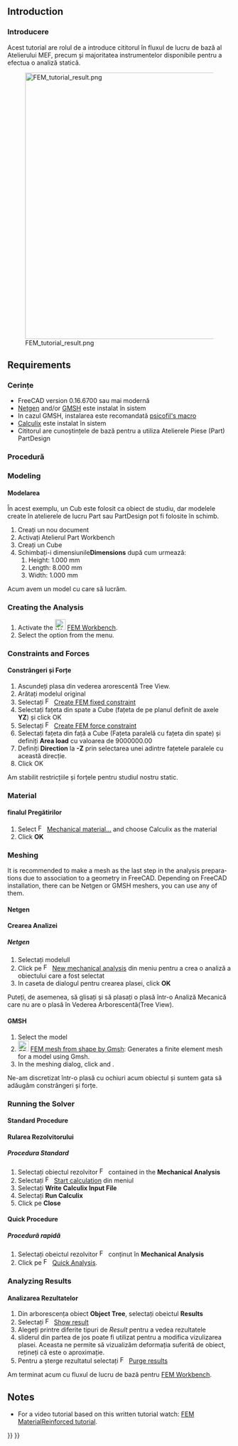 <languages/>

<div class="mw-translate-fuzzy">
{{TutorialInfo/ro
|Topic= Finite Element Analysis
|Level= Beginner
|Time= 10 minutes + Solver time
|Author=[http://freecadweb.org/wiki/index.php?title=User:Drei Drei]
|FCVersion=0.16.6700 or above
|Files=
}}
</div>

<div lang="en" dir="ltr" class="mw-content-ltr">
== Introduction ==
</div>

<div class="mw-translate-fuzzy">
=== Introducere ===
Acest tutorial are rolul de a introduce cititorul în fluxul de lucru de bază al Atelierului MEF, precum și majoritatea instrumentelor disponibile pentru a efectua o analiză statică.
</div>

[[Image:FEM_tutorial_result.png|600px]]

<div lang="en" dir="ltr" class="mw-content-ltr">
== Requirements ==
</div>

<div class="mw-translate-fuzzy">
=== Cerințe ===
* FreeCAD version 0.16.6700 sau mai modernă
* [http://sourceforge.net/projects/netgen-mesher/ Netgen] and/or [http://geuz.org/gmsh/ GMSH] este instalat în sistem 
* In cazul GMSH, instalarea este recomandată   [https://github.com/psicofil/Macros_FreeCAD psicofil's macro] 
* [http://www.calculix.de/ Calculix] este instalat în sistem
* Cititorul are cunoștințele de bază pentru a utiliza Atelierele Piese (Part) PartDesign
</div>

<span id="Procedure"></span>
<div class="mw-translate-fuzzy">
=== Procedură ===
</div>

<div lang="en" dir="ltr" class="mw-content-ltr">
=== Modeling ===
</div>

<div class="mw-translate-fuzzy">
==== Modelarea ====
În acest exemplu, un Cub este folosit ca obiect de studiu, dar modelele create în atelierele de lucru Part sau PartDesign pot fi folosite în schimb.
</div>

<div class="mw-translate-fuzzy">
# Creați un nou document
# Activați Atelierul Part Workbench
# Creați un Cube
# Schimbați-i dimensiunile'''Dimensions''' după cum urmează:
## Height:  1.000 mm
## Length: 8.000 mm
## Width: 1.000 mm
</div>

<div class="mw-translate-fuzzy">
Acum avem un model cu care să lucrăm.
</div>

<div lang="en" dir="ltr" class="mw-content-ltr">
=== Creating the Analysis ===
</div>

<div lang="en" dir="ltr" class="mw-content-ltr">
# Activate the [[Image:Workbench_FEM.svg|24px|link=FEM_Workbench]] [[FEM_Workbench|FEM Workbench]].
# Select the {{MenuCommand|Model → [[Image:FEM_Analysis.svg|16px]] Analysis container‏‎}} option from the menu.
</div>

<div lang="en" dir="ltr" class="mw-content-ltr">
=== Constraints and Forces ===
</div>

<div class="mw-translate-fuzzy">
==== Constrângeri și Forțe ====
# Ascundeți plasa din vederea arorescentă Tree View.
# Arătați modelul original
# Selectați [[Image:FEM_FixedConstraint.png|16px]] [[FEM_ConstraintFixed|Create FEM fixed constraint]]
# Selectați fațeta din spate a Cube (fațeta de pe planul definit de axele '''YZ''') și click OK
# Selectați  [[Image:FEM_ForceConstraint.png|16px]] [[FEM_ConstraintForce|Create FEM force constraint]]
# Selectați fațeta din față a Cube (Fațeta paralelă cu fațeta din spate) și definiți '''Area load''' cu valoarea de  9000000.00
# Definiți '''Direction''' la '''-Z''' prin selectarea unei adintre fațetele paralele cu această direcție.
# Click OK
</div>

Am stabilit restricțiile și forțele pentru studiul nostru static.

<div lang="en" dir="ltr" class="mw-content-ltr">
=== Material ===
</div>

<div class="mw-translate-fuzzy">
==== finalul Pregătirilor ====
# Select [[Image:FEM_Material.png|16px]] [[FEM_MaterialSolid|Mechanical material...]] and choose Calculix as the material
# Click '''OK'''
</div>

<div lang="en" dir="ltr" class="mw-content-ltr">
=== Meshing ===
</div>

<div lang="en" dir="ltr" class="mw-content-ltr">
It is recommended to make a mesh as the last step in the analysis preparations due to association to a geometry in FreeCAD.
Depending on FreeCAD installation, there can be Netgen or GMSH meshers, you can use any of them.
</div>

<div lang="en" dir="ltr" class="mw-content-ltr">
==== Netgen ====
</div>

<div class="mw-translate-fuzzy">
==== Crearea Analizei ====
===== Netgen =====
# Selectați modelull 
# Click pe [[Image:FEM_Analysis.png|16px]] [[FEM Analysis|New mechanical analysis]] din meniu pentru a crea o analiză a obiectului care a fost selectat
# In caseta de dialogul pentru crearea plasei, click '''OK'''
</div>

<div class="mw-translate-fuzzy">
Puteți, de asemenea, să glisați și să plasați o plasă într-o Analiză Mecanică care nu are o plasă în Vederea Arborescentă(Tree View).
</div>

<div lang="en" dir="ltr" class="mw-content-ltr">
==== GMSH ====
</div>

<div lang="en" dir="ltr" class="mw-content-ltr">
# Select the model
# [[Image:FEM_MeshGmshFromShape.svg|24px]] [[FEM_MeshGmshFromShape|FEM mesh from shape by Gmsh]]: Generates a finite element mesh for a model using Gmsh.
# In the meshing dialog, click {{Button|Apply}} and {{Button|OK}}.
</div>

Ne-am discretizat într-o plasă cu ochiuri acum obiectul și suntem gata să adăugăm constrângeri și forțe.

<div lang="en" dir="ltr" class="mw-content-ltr">
===  Running the Solver ===
</div>

<div lang="en" dir="ltr" class="mw-content-ltr">
==== Standard Procedure ====
</div>

<div class="mw-translate-fuzzy">
====  Rularea Rezolvitorului  ====
===== Procedura Standard =====
# Selectați obiectul rezolvitor [[Image:FEM_Solver.png|16px]] contained in the '''Mechanical Analysis'''
# Selectați [[Image:FEM_Calculation.png|16px]] [[FEM_SolverControl|Start calculation]] din meniul 
# Selectați '''Write Calculix Input File'''
# Selectați '''Run Calculix'''
# Click pe '''Close'''
</div>

<div lang="en" dir="ltr" class="mw-content-ltr">
==== Quick Procedure ====
</div>

<div class="mw-translate-fuzzy">
===== Procedură rapidă =====
# Selectați obeictul rezolvitor [[Image:FEM_Solver.png|16px]] conținut în '''Mechanical Analysis'''
# Click pe [[Image:FEM_RunCalculiXccx.png|16px]] [[FEM_SolverRun|Quick Analysis]].
</div>

<div lang="en" dir="ltr" class="mw-content-ltr">
=== Analyzing Results ===
</div>

<div class="mw-translate-fuzzy">
==== Analizarea Rezultatelor ====
# Din  arborescența obiect '''Object Tree''', selectați  obeictul '''Results'''
# Selectați [[Image:FEM_ShowResult.png|16px]] [[FEM_ResultShow|Show result]]
# Alegeți printre diferite tipuri de ''Result'' pentru a vedea rezultatele
# sliderul din partea de jos poate fi utilizat pentru a modifica vizulizarea plasei. Aceasta ne permite să vizualizăm deformația suferită de obiect, rețineți că este o aproximație.
# Pentru a șterge rezultatul selectați [[Image:FEM_PurgeResults.png|16px]] [[FEM_ResultsPurge|Purge results]]
</div>

{{Note|Compararea cu exemplele de fișiere  precedente|dacă selectați '''Z displacement''' result type, puteți vedea că valoarea obținută este aproape identică cu exemplul test oferit de FreeCAD. Diferențele pot să apară datorită calității plasei și a numărul de noduri pe care le posedă aceata.}}

<div class="mw-translate-fuzzy">
Am terminat acum cu fluxul de lucru de bază pentru [[FEM_Workbench|FEM Workbench]].
</div>

<div lang="en" dir="ltr" class="mw-content-ltr">
== Notes ==
</div>

<div lang="en" dir="ltr" class="mw-content-ltr">
* For a video tutorial based on this written tutorial watch: [https://www.youtube.com/watch?v=SZTIqhfCSVc FEM MaterialReinforced tutorial].
</div>


{{FEM Tools navi{{#translation:}}}}
{{Userdocnavi{{#translation:}}}}